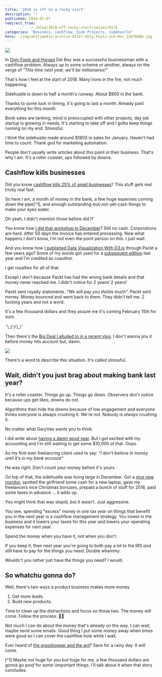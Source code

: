 ```yaml
---
title: '2018 is off to a rocky start'
description: ""
published: 2018-02-07
redirect_from: 
            - /blog/2018-off-rocky-start/swizec/8176
categories: "Business, cashflow, Side Projects, sidehustle"
hero: ./img/multimedia-archive-03167-Only-Fools-and-Hor_3167098b.jpg
---
```

![](./img/multimedia-archive-03167-Only-Fools-and-Hor_3167098b.jpg)

In [Only Fools and Horses](https://en.wikipedia.org/wiki/Only_Fools_and_Horses) Del Boy was a successful businessman with a cashflow problem. Always up to some scheme or another, always on the verge of _&quot;This time next year, we&#x27;ll be millionaires!&quot;_



That&#x27;s how I feel at the start of 2018. Many irons in the fire, not much happening.



Sidehustle is down to half a month&#x27;s runway. About $900 in the bank.



Thanks to some luck in timing, it&#x27;s going to last a month. Already paid everything for this month.



Book sales are tanking, mind is preoccupied with other projects, day job startup is growing in needs. It&#x27;s starting to take off and I gotta keep things running on my end. Stressful.



I think the sidehustle made around $1800 in sales for January. Haven&#x27;t had time to count. Thank god for marketing automation.



People don&#x27;t usually write articles about this point in their business. That&#x27;s why I am. It&#x27;s a roller coaster, ups followed by downs.



## Cashflow kills businesses



Did you know [cashflow kills 25% of small businesses](http://time.com/money/3888448/cash-flow-small-business-startups/)? This stuff gets real tricky real fast.



So here I am, a month of money in the bank, a few huge expenses coming down the pipe\[^1], and enough outstanding-but-not-yet-cash things to make your eyes water.



Oh yeah, I didn&#x27;t mention those before did I?



You know how [I did that workshop in December](https://swizec.com/blog/teaching-backend-devs-react-redux-stubhub-boston/swizec/7952)? Still no cash. Corporations are hard. After 50 days the invoice has entered processing. Now what happens I don&#x27;t know, I&#x27;m not even the point person on this. I just wait.



And you know how [I published Data Visualization With D3.js](https://www.packtpub.com/web-development/data-visualization-d3js) through Packt a few years ago? Some of my words got used for a [subsequent edition](https://www.packtpub.com/web-development/d3js-4x-data-visualization-third-edition) last year and I&#x27;m credited as coauthor.



I get royalties for all of that.



Except I don&#x27;t because Packt has had the wrong bank details and that money never reached me. I didn&#x27;t notice for 2 years! 2 years!



Packt sent royalty statements. _&quot;We will pay you thiiiiiis much&quot;_. Packt sent money. Money bounced and went back to them. They didn&#x27;t tell me. 2 fucking years and not a word.



It&#x27;s a few thousand dollars and they assure me it&#x27;s coming February 15th for sure.



¯\\\_(ツ)\_/¯



Then there&#x27;s the [Big Deal I alluded to in a recent vlog](https://www.youtube.com/watch?v=k5wayr6tYzY&amp;t=1s). I don&#x27;t wanna jinx it before money hits account but, damn.



![](https://memegenerator.net/img/instances/500x/62709854/damn-girl-you-thicker-than-a-bowl-of-oatmeal.jpg)



There&#x27;s a word to describe this situation. It&#x27;s called stressful.



## Wait, didn&#x27;t you just brag about making bank last year?



It&#x27;s a roller coaster. Things go up. Things go down. Observers don&#x27;t notice because ups get likes, downs do not.



Algorithms then hide the downs because of low engagement and everyone thinks everyone is always crushing it. We&#x27;re not. Nobody is _always_ crushing it.



No matter what GaryVee wants you to think.



I did write about [having a damn good year](https://swizec.com/blog/how-i-sidehustled-72167-last-year-and-what-i-wanna-do-next/swizec/8016). But I got excited with my accounting and I&#x27;m still waiting to get some $10,000 of that. Oops.



As my first ever freelancing client used to say: _&quot;I don&#x27;t believe in money until it&#x27;s in my bank account&quot;_



He was right. Don&#x27;t count your money before it&#x27;s yours.



On top of that, the sidehustle was living large in December. Got a [nice new monitor](https://swizec.com/blog/new-5k-monitor-lg-ultrafine-5k/swizec/7955), spotted the girlfriend some cash for a new laptop, gave my freelancers nice Christmas bonuses, prepaid a bunch of stuff for 2018, paid some taxes in advance ... it adds up.



You might think that was stupid, but it wasn&#x27;t. Just aggressive.



You see, spending &quot;excess&quot; money in one tax year on things that benefit you in the next year is a cashflow management strategy. You invest in the business and it lowers your taxes for this year and lowers your operating expenses for next year.



Spend the money when you have it, not when you don&#x27;t.



If you keep it, then next year you&#x27;re going to both pay a lot to the IRS _and_ still have to pay for the things you need. Double whammy.



Wouldn&#x27;t you rather just have the things you need? I would.



## So whatchu gonna do?



Well, there&#x27;s two ways a product business makes more money.



1. Get more leads.
2. Build new products.



Time to clean up the distractions and focus on those two. The money will come. Follow the process. 🙏🏻



Not much I can do about the money that&#x27;s already on the way. I can wait, maybe send some emails. Good thing I put some money away when times were good so I can cover the cashflow hole while I wait.



Ever heard of [the grasshopper and the ant](https://en.wikipedia.org/wiki/The_Ant_and_the_Grasshopper)? Save for a rainy day. It _will_ come.



\[^1] Maybe not huge for you but huge for me, a few thousand dollars are gonna go _poof_ for some \\important things. I&#x27;ll talk about it when that story concludes.